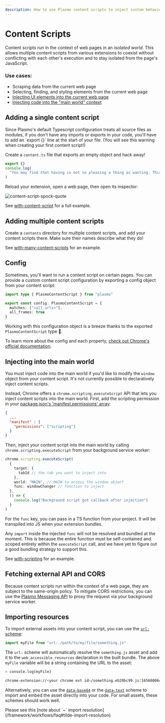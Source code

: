 ```yaml
---
description: How to use Plasmo content scripts to inject custom behavior into web pages
---
```



# Content Scripts

Content scripts run in the context of web pages in an _isolated world_. This allows multiple content scripts from various extensions to coexist without conflicting with each other's execution and to stay isolated from the page's JavaScript.

### Use cases:

- Scraping data from the current web page
- Selecting, finding, and styling elements from the current web page
- [Injecting UI elements into the current web page](/framework/content-scripts-ui)
- [Injecting code into the "main world" context](#injecting-into-the-main-world)

## Adding a single content script

<Callout emoji="🚨">
  Since Plasmo's default Typescript configuration treats all source files as
  modules, if you don't have any imports or exports in your code, you'll have to
  add an `export {}` line at the start of your file. (You will see this warning
  when creating your first content script!)
</Callout>

Create a `content.ts` file that exports an empty object and hack away!

```ts filename="content.ts"
export {}
console.log(
  "You may find that having is not so pleasing a thing as wanting. This is not logical, but it is often true."
)
```

Reload your extension, open a web page, then open its inspector:

![content-script-spock-quote](@screenshots/content-script-console-output.png)

See [with-content-script](https://github.com/PlasmoHQ/examples/tree/main/with-content-script) for a full example.

## Adding multiple content scripts

Create a `contents` directory for multiple content scripts, and add your content scripts there. Make sure their names describe what they do!

See [with-many-content-scripts](https://github.com/PlasmoHQ/examples/tree/main/with-many-content-scripts) for an example.

## Config

Sometimes, you'll want to run a content script on certain pages. You can provide a custom content script configuration by exporting a config object from your content script:

```ts filename="content.ts"
import type { PlasmoContentScript } from "plasmo"

export const config: PlasmoContentScript = {
  matches: ["<all_urls>"],
  all_frames: true
}
```

Working with this configuration object is a breeze thanks to the exported `PlasmoContentScript` type 🥳.

To learn more about the config and each property, [check out Chrome's official documentation](https://developer.chrome.com/docs/extensions/mv3/content_scripts/#static-declarative).

## Injecting into the main world

You must inject code into the main world if you'd like to modify the `window` object from your content script. It's not currently possible to declaratively inject content scripts.

Instead, Chrome offers a `chrome.scripting.executeScript` API that lets you inject content scripts into the main world. First, add the scripting permission in your [package.json's 'manifest.permissions' array](/framework/customization/manifest):

```json filename="package.json"
{
  ...
  "manifest" : {
    "permissions": ["scripting"]
  }
}
```

Then, inject your content script into the main world by calling `chrome.scripting.executeScript` from your background service worker:

```ts filename="background.ts"
chrome.scripting.executeScript(
  {
    target: {
      tabId // the tab you want to inject into
    },
    world: "MAIN", // MAIN to access the window object
    func: windowChanger // function to inject
  },
  () => {
    console.log("Background script got callback after injection")
  }
)
```

For the `func` key, you can pass in a TS function from your project. It will be transpiled into JS when your extension bundles.

<Callout emoji="🚨">

Any `import` inside the injected `func` will not be resolved and bundled at the moment. This is because the entire function must be self-contained and scoped entirely within the `executeScript` call, and we have yet to figure out a good bundling strategy to support this.

</Callout>

See [with-scripting](https://github.com/PlasmoHQ/examples/tree/main/with-scripting) for an example.

## Fetching external API and CORS

Because content scripts run within the context of a web page, they are subject to the same-origin policy. To mitigate CORS restrictions, you can use the [Plasmo Messaging API](/framework/messaging#message-flow) to proxy the request via your background service worker.

## Importing resources

To import external assets into your content script, you can use the [`url:` scheme](/framework/import#url):

```ts
import myFile from "url:./path/to/my/file/something.js"
```

The `url:` scheme will automatically resolve the `something.js` asset and add it to the `web_accessible_resources` declaration in the built bundle. The above `myFile` variable will be a string containing the URL to the asset:

```sh
> console.log(myFile)

chrome-extension://<your chrome ext id>/something.eb20bc99.js?1656000646313
```

Alternatively, you can use the [`data-base64`](/framework/import#data-base64) or the [`data-text`](/framework/import#data-text) scheme to import and embed the asset directly into your code. For small assets, these schemes should work well.

<Callout emoji="🚨">
  Please see this [note about `~` import
  resolution](/framework/workflows/faq#tilde-import-resolution)
</Callout>
